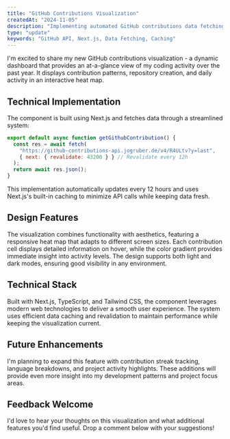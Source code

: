 ```yaml
---
title: "GitHub Contributions Visualization"
createdAt: "2024-11-05"
description: "Implementing automated GitHub contributions data fetching with Next.js."
type: "update"
keywords: "GitHub API, Next.js, Data Fetching, Caching"
---
```


I'm excited to share my new GitHub contributions visualization - a dynamic dashboard that provides an at-a-glance view of my coding activity over the past year.
It displays contribution patterns, repository creation, and daily activity in an interactive heat map.

## Technical Implementation

The component is built using Next.js and fetches data through a streamlined system:

```js
export default async function getGithubContribution() {
  const res = await fetch(
    "https://github-contributions-api.jogruber.de/v4/R4ULtv?y=last",
    { next: { revalidate: 43200 } } // Revalidate every 12h
  );
  return await res.json();
}
```

This implementation automatically updates every 12 hours and uses Next.js's built-in caching to minimize API calls while keeping data fresh.

## Design Features

The visualization combines functionality with aesthetics, featuring a responsive heat map that adapts to different screen sizes.
Each contribution cell displays detailed information on hover, while the color gradient provides immediate insight into activity levels.
The design supports both light and dark modes, ensuring good visibility in any environment.

## Technical Stack

Built with Next.js, TypeScript, and Tailwind CSS, the component leverages modern web technologies to deliver a smooth user experience.
The system uses efficient data caching and revalidation to maintain performance while keeping the visualization current.

## Future Enhancements

I'm planning to expand this feature with contribution streak tracking, language breakdowns, and project activity highlights.
These additions will provide even more insight into my development patterns and project focus areas.

## Feedback Welcome

I'd love to hear your thoughts on this visualization and what additional features you'd find useful. Drop a comment below with your suggestions!
